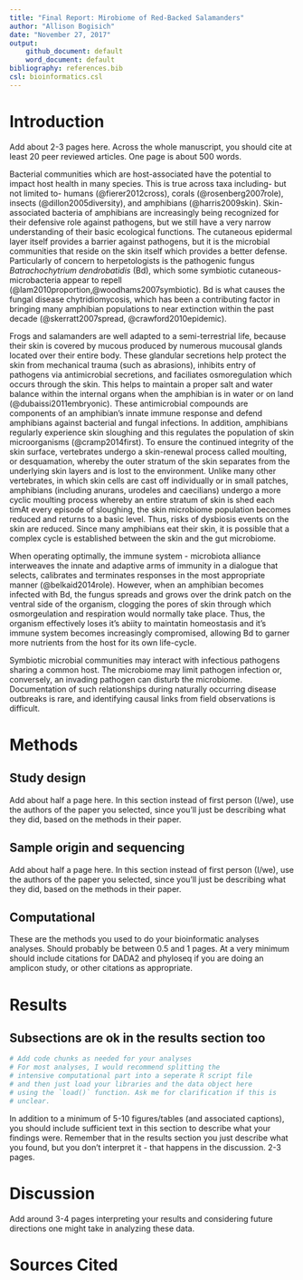 ```yaml
---
title: "Final Report: Mirobiome of Red-Backed Salamanders"
author: "Allison Bogisich"
date: "November 27, 2017"
output:
    github_document: default
    word_document: default
bibliography: references.bib
csl: bioinformatics.csl
---
```


# Introduction

Add about 2-3 pages here. Across the whole manuscript, you should cite at least 20 peer reviewed articles. One page is about 500 words.

Bacterial communities which are host-associated have the potential to impact host health in many species. This is true across taxa including- but not limited to- humans (@fierer2012cross), corals (@rosenberg2007role), insects (@dillon2005diversity), and amphibians (@harris2009skin). Skin-associated bacteria of amphibians are increasingly being recognized for their defensive role against pathogens, but we still have a very narrow understanding of their basic ecological functions. The cutaneous epidermal layer itself provides a barrier against pathogens, but it is the microbial communities that reside on the skin itself which provides a better defense. Particularly of concern to herpetologists is the pathogenic fungus *Batrachochytrium dendrobatidis* (Bd), which some symbiotic cutaneous-microbacteria appear to repell (@lam2010proportion,@woodhams2007symbiotic). Bd is what causes the fungal disease chytridiomycosis, which has been a contributing factor in bringing many amphibian populations to near extinction within the past decade (@skerratt2007spread, @crawford2010epidemic).

Frogs and salamanders are well adapted to a semi-terrestrial life, because their skin is covered by mucous produced by numerous mucousal glands located over their entire body. These glandular secretions help protect the skin from mechanical trauma (such as abrasions), inhibits entry of pathogens via antimicrobial secretions, and faciliates osmoregulation which occurs through the skin. This helps to maintain a proper salt and water balance within the internal organs when the amphibian is in water or on land (@dubaissi2011embryonic). These antimicrobial compounds are components of an amphibian's innate immune response and defend amphibians against bacterial and fungal infections. In addition, amphibians regularly experience skin sloughing and this regulates the population of skin microorganisms (@cramp2014first). To ensure the continued integrity of the skin surface, vertebrates undergo a skin-renewal process called moulting, or desquamation, whereby the outer stratum of the skin separates from the underlying skin layers and is lost to the environment. Unlike many other vertebrates, in which skin cells are cast off individually or in small patches, amphibians (including anurans, urodeles and caecilians) undergo a more cyclic moulting process whereby an entire stratum of skin is shed each timAt every episode of sloughing, the skin microbiome population becomes reduced and returns to a basic level. Thus, risks of dysbiosis events on the skin are reduced. Since many amphibians eat their skin, it is possible that a complex cycle is established between the skin and the gut microbiome.

When operating optimally, the immune system - microbiota alliance interweaves the innate and adaptive arms of immunity in a dialogue that selects, calibrates and terminates responses in the most appropriate manner (@belkaid2014role). However, when an amphibian becomes infected with Bd, the fungus spreads and grows over the drink patch on the ventral side of the organism, clogging the pores of skin through which osmorgeulation and respiration would normally take place. Thus, the organism effectively loses it's abiity to maintatin homeostasis and it's immune system becomes increasingly compromised, allowing Bd to garner more nutrients from the host for its own life-cycle. 

Symbiotic microbial communities may interact with infectious pathogens sharing a common host. The microbiome may limit pathogen infection or, conversely, an invading pathogen can disturb the microbiome. Documentation of such relationships during naturally occurring disease outbreaks is rare, and identifying causal links from field observations is difficult.

# Methods

## Study design

Add about half a page here. In this section instead of first person (I/we), use the authors of the paper you selected, since you'll just be describing what they did, based on the methods in their paper.

## Sample origin and sequencing

Add about half a page here. In this section instead of first person (I/we), use the authors of the paper you selected, since you'll just be describing what they did, based on the methods in their paper.

## Computational

These are the methods you used to do your bioinformatic analyses analyses. Should probably be between 0.5 and 1 pages. At a very minimum should include citations for DADA2 and phyloseq if you are doing an amplicon study, or other citations as appropriate.

# Results

## Subsections are ok in the results section too

```r
# Add code chunks as needed for your analyses
# For most analyses, I would recommend splitting the
# intensive computational part into a seperate R script file
# and then just load your libraries and the data object here
# using the `load()` function. Ask me for clarification if this is
# unclear.
```

In addition to a minimum of 5-10 figures/tables (and associated captions), you should include sufficient text in this section to describe what your findings were. Remember that in the results section you just describe what you found, but you don't interpret it - that happens in the discussion. 2-3 pages.

# Discussion

Add around 3-4 pages interpreting your results and considering future directions one might take in analyzing these data.

# Sources Cited
